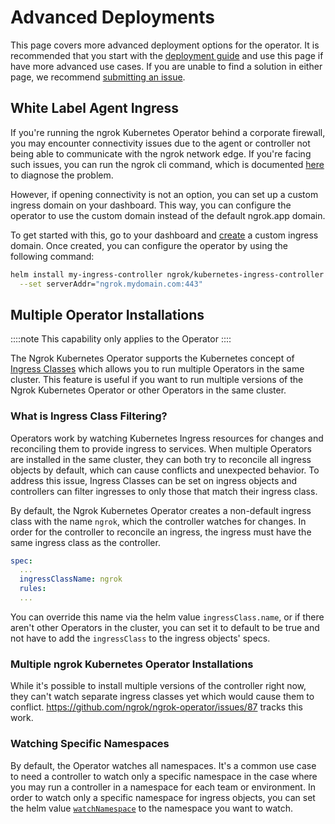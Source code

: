 

# Advanced Deployments

This page covers more advanced deployment options for the operator. It is recommended that you start with the [deployment guide](/docs/k8s/deployment-guide) and use this page if have more advanced use cases. If you are unable to find a solution in either page, we recommend [submitting an issue](https://github.com/ngrok/ngrok-operator/issues/new/choose).

## White Label Agent Ingress

If you're running the ngrok Kubernetes Operator behind a corporate firewall, you may encounter connectivity issues due to the agent or controller not being able to communicate with the ngrok network edge. If you're facing such issues, you can run the ngrok cli command, which is documented [here](/guides/other-guides/running-behind-firewalls) to diagnose the problem.

However, if opening connectivity is not an option, you can set up a custom ingress domain on your dashboard. This way, you can configure the operator to use the custom domain instead of the default ngrok.app domain.

To get started with this, go to your dashboard and [create](https://dashboard.ngrok.com/cloud-edge/domains) a custom ingress domain. Once created, you can configure the operator by using the following command:

```bash
helm install my-ingress-controller ngrok/kubernetes-ingress-controller \
  --set serverAddr="ngrok.mydomain.com:443"
```

## Multiple Operator Installations

::::note
This capability only applies to the Operator
::::

The Ngrok Kubernetes Operator supports the Kubernetes concept of [Ingress Classes](https://kubernetes.io/docs/concepts/services-networking/ingress/) which allows you to run multiple Operators in the same cluster. This feature is useful if you want to run multiple versions of the Ngrok Kubernetes Operator or other Operators in the same cluster.

### What is Ingress Class Filtering?

Operators work by watching Kubernetes Ingress resources for changes and reconciling them to provide ingress to services. When multiple Operators are installed in the same cluster, they can both try to reconcile all ingress objects by default, which can cause conflicts and unexpected behavior. To address this issue, Ingress Classes can be set on ingress objects and controllers can filter ingresses to only those that match their ingress class.

By default, the Ngrok Kubernetes Operator creates a non-default ingress class with the name `ngrok`, which the controller watches for changes. In order for the controller to reconcile an ingress, the ingress must have the same ingress class as the controller.

```yaml
spec:
  ...
  ingressClassName: ngrok
  rules:
  ...
```

You can override this name via the helm value `ingressClass.name`, or if there aren't other Operators in the cluster, you can set it to default to be true and not have to add the `ingressClass` to the ingress objects' specs.

### Multiple ngrok Kubernetes Operator Installations

While it's possible to install multiple versions of the controller right now, they can't watch separate ingress classes yet which would cause them to conflict. https://github.com/ngrok/ngrok-operator/issues/87 tracks this work.

### Watching Specific Namespaces

By default, the Operator watches all namespaces. It's a common use case to need a controller to watch only a specific namespace in the case where you may run a controller in a namespace for each team or environment. In order to watch only a specific namespace for ingress objects, you can set the helm value [`watchNamespace`](https://github.com/ngrok/ngrok-operator/blob/main/helm/kubernetes-operator/README.md#controller-parameters) to the namespace you want to watch.
